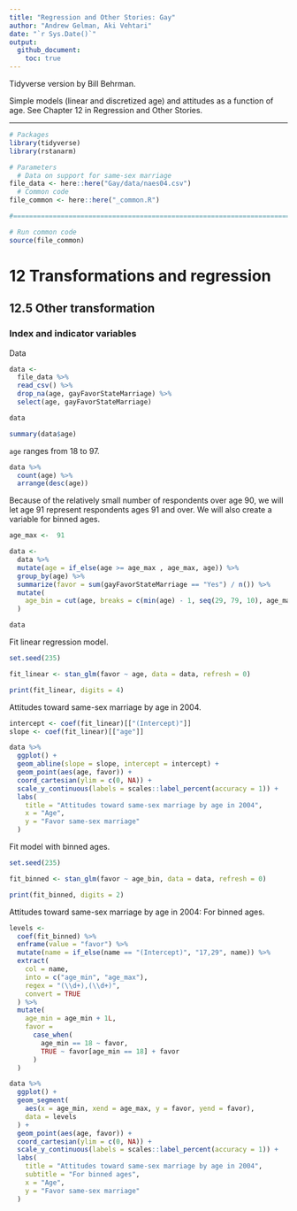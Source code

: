```yaml
---
title: "Regression and Other Stories: Gay"
author: "Andrew Gelman, Aki Vehtari"
date: "`r Sys.Date()`"
output:
  github_document:
    toc: true
---
```

Tidyverse version by Bill Behrman.

Simple models (linear and discretized age) and attitudes as a
function of age. See Chapter 12 in Regression and Other Stories.

-------------

```r
# Packages
library(tidyverse)
library(rstanarm)

# Parameters
  # Data on support for same-sex marriage
file_data <- here::here("Gay/data/naes04.csv")
  # Common code
file_common <- here::here("_common.R")

#===============================================================================

# Run common code
source(file_common)
```

# 12 Transformations and regression

## 12.5 Other transformation

### Index and indicator variables

Data

```r
data <- 
  file_data %>% 
  read_csv() %>% 
  drop_na(age, gayFavorStateMarriage) %>% 
  select(age, gayFavorStateMarriage)

data  
```

```r
summary(data$age)
```

`age` ranges from 18 to 97.

```r
data %>% 
  count(age) %>% 
  arrange(desc(age))
```

Because of the relatively small number of respondents over age 90, we will let age 91 represent respondents ages 91 and over. We will also create a variable for binned ages.

```r
age_max <-  91

data <- 
  data %>% 
  mutate(age = if_else(age >= age_max , age_max, age)) %>%
  group_by(age) %>% 
  summarize(favor = sum(gayFavorStateMarriage == "Yes") / n()) %>% 
  mutate(
    age_bin = cut(age, breaks = c(min(age) - 1, seq(29, 79, 10), age_max))
  )

data
```

Fit linear regression model.

```r
set.seed(235)

fit_linear <- stan_glm(favor ~ age, data = data, refresh = 0)

print(fit_linear, digits = 4)
```

Attitudes toward same-sex marriage by age in 2004.

```r
intercept <- coef(fit_linear)[["(Intercept)"]]
slope <- coef(fit_linear)[["age"]]

data %>% 
  ggplot() +
  geom_abline(slope = slope, intercept = intercept) +
  geom_point(aes(age, favor)) +
  coord_cartesian(ylim = c(0, NA)) +
  scale_y_continuous(labels = scales::label_percent(accuracy = 1)) +
  labs(
    title = "Attitudes toward same-sex marriage by age in 2004",
    x = "Age",
    y = "Favor same-sex marriage"
  )
```

Fit model with binned ages.

```r
set.seed(235)

fit_binned <- stan_glm(favor ~ age_bin, data = data, refresh = 0)

print(fit_binned, digits = 2)
```

Attitudes toward same-sex marriage by age in 2004: For binned ages.

```r
levels <- 
  coef(fit_binned) %>% 
  enframe(value = "favor") %>% 
  mutate(name = if_else(name == "(Intercept)", "17,29", name)) %>% 
  extract(
    col = name,
    into = c("age_min", "age_max"),
    regex = "(\\d+),(\\d+)",
    convert = TRUE
  ) %>% 
  mutate(
    age_min = age_min + 1L,
    favor = 
      case_when(
        age_min == 18 ~ favor,
        TRUE ~ favor[age_min == 18] + favor
      )
  )

data %>% 
  ggplot() +
  geom_segment(
    aes(x = age_min, xend = age_max, y = favor, yend = favor), 
    data = levels
  ) +
  geom_point(aes(age, favor)) +
  coord_cartesian(ylim = c(0, NA)) +
  scale_y_continuous(labels = scales::label_percent(accuracy = 1)) +
  labs(
    title = "Attitudes toward same-sex marriage by age in 2004",
    subtitle = "For binned ages",
    x = "Age",
    y = "Favor same-sex marriage"
  )
```

